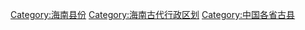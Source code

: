 [[Category:海南县份|Category:海南县份]]
[[Category:海南古代行政区划|Category:海南古代行政区划]]
[[Category:中国各省古县‎|Category:中国各省古县‎]]
